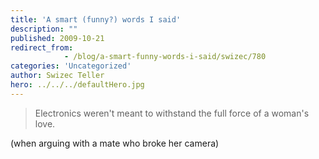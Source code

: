 ```yaml
---
title: 'A smart (funny?) words I said'
description: ""
published: 2009-10-21
redirect_from: 
            - /blog/a-smart-funny-words-i-said/swizec/780
categories: 'Uncategorized'
author: Swizec Teller
hero: ../../../defaultHero.jpg
---
```

> Electronics weren't meant to withstand the full force of a woman's love.

(when arguing with a mate who broke her camera)